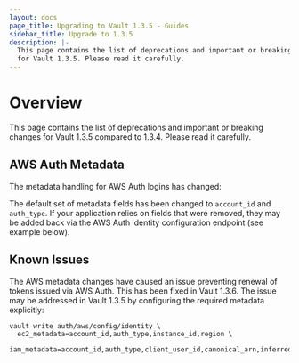 ```yaml
---
layout: docs
page_title: Upgrading to Vault 1.3.5 - Guides
sidebar_title: Upgrade to 1.3.5
description: |-
  This page contains the list of deprecations and important or breaking changes
  for Vault 1.3.5. Please read it carefully.
---
```


# Overview

This page contains the list of deprecations and important or breaking changes
for Vault 1.3.5 compared to 1.3.4. Please read it carefully.

## AWS Auth Metadata

The metadata handling for AWS Auth logins has changed:

The default set of metadata fields has been changed to `account_id` and `auth_type`. If your
application relies on fields that were removed, they may be added back via the AWS Auth identity
configuration endpoint (see example below).

## Known Issues

The AWS metadata changes have caused an issue preventing renewal of tokens issued via AWS Auth.
This has been fixed in Vault 1.3.6. The issue may be addressed in Vault 1.3.5 by configuring the
required metadata explicitly:

```
vault write auth/aws/config/identity \
  ec2_metadata=account_id,auth_type,instance_id,region \
  iam_metadata=account_id,auth_type,client_user_id,canonical_arn,inferred_entity_id,inferred_aws_region
```
